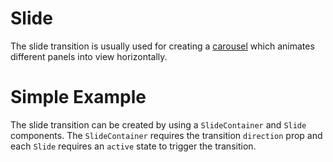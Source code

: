 # Slide

The slide transition is usually used for creating a [carousel](./carousel) which
animates different panels into view horizontally.

# Simple Example

The slide transition can be created by using a `SlideContainer` and `Slide`
components. The `SlideContainer` requires the transition `direction` prop and
each `Slide` requires an `active` state to trigger the transition.

```demo source="./SimpleExample.tsx"

```
